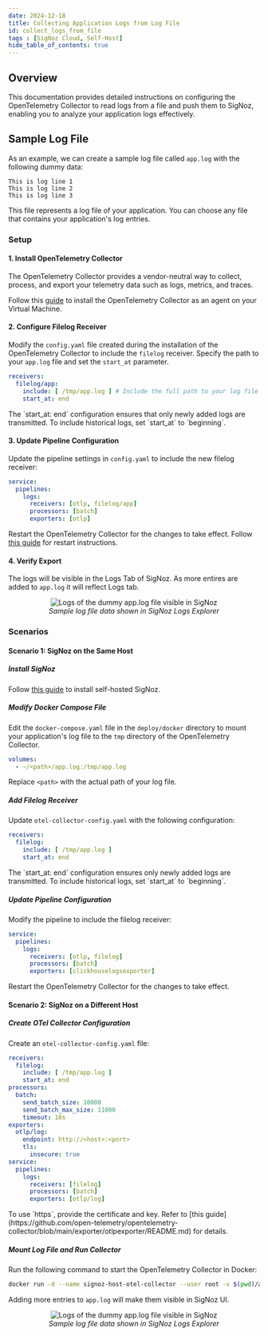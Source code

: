 ```yaml
---
date: 2024-12-18
title: Collecting Application Logs from Log File
id: collect_logs_from_file
tags : [SigNoz Cloud, Self-Host]
hide_table_of_contents: true
---
```


## Overview

This documentation provides detailed instructions on configuring the OpenTelemetry Collector to read logs from a file and push them to SigNoz, enabling you to 
analyze your application logs effectively.

## Sample Log File

As an example, we can create a sample log file called `app.log` with the following dummy data:

```plaintext
This is log line 1
This is log line 2
This is log line 3
```

This file represents a log file of your application. You can choose any file that contains your application's log entries.

<Tabs entityName="plans">

<TabItem value="signoz-cloud" label="SigNoz Cloud" default>

### Setup

#### 1. Install OpenTelemetry Collector

The OpenTelemetry Collector provides a vendor-neutral way to collect, process, and export your telemetry data such as logs, metrics, and traces.

Follow this [guide](https://signoz.io/docs/tutorial/opentelemetry-binary-usage-in-virtual-machine/) to install the OpenTelemetry Collector as an agent on your Virtual Machine.

#### 2. Configure Filelog Receiver

Modify the `config.yaml` file created during the installation of the OpenTelemetry Collector to include the `filelog` receiver. Specify the path to your `app.log` file and set the `start_at` parameter.

```yaml
receivers:
  filelog/app:
    include: [ /tmp/app.log ] # Include the full path to your log file
    start_at: end
```

<Admonition>
The `start_at: end` configuration ensures that only newly added logs are transmitted. To include historical logs, set `start_at` to `beginning`.
</Admonition>

#### 3. Update Pipeline Configuration

Update the pipeline settings in `config.yaml` to include the new filelog receiver:

```yaml
service:
  pipelines:
    logs:
      receivers: [otlp, filelog/app]
      processors: [batch]
      exporters: [otlp]
```

Restart the OpenTelemetry Collector for the changes to take effect. Follow [this guide](https://signoz.io/docs/tutorial/opentelemetry-binary-usage-in-virtual-machine/) for restart instructions.

#### 4. Verify Export

The logs will be visible in the Logs Tab of SigNoz. As more entires are added to `app.log` it will reflect Logs tab.

<figure data-zoomable align='center'>
    <img src="/img/docs/application-logs-output.webp" alt="Logs of the dummy app.log file visible in SigNoz"/>
    <figcaption><i>Sample log file data shown in SigNoz Logs Explorer</i></figcaption>
</figure>

</TabItem>

<TabItem value='self-host' label='Self-Host'>

### Scenarios

#### Scenario 1: SigNoz on the Same Host

##### Install SigNoz

Follow [this guide](https://signoz.io/docs/install/docker/) to install self-hosted SigNoz.

##### Modify Docker Compose File

Edit the `docker-compose.yaml` file in the `deploy/docker` directory to mount your application's log file to the `tmp` directory of the OpenTelemetry Collector.

```yaml
volumes:
  - ~/<path>/app.log:/tmp/app.log
```

Replace `<path>` with the actual path of your log file.

##### Add Filelog Receiver

Update `otel-collector-config.yaml` with the following configuration:

```yaml
receivers:
  filelog:
    include: [ /tmp/app.log ]
    start_at: end
```

<Admonition>
The `start_at: end` configuration ensures only newly added logs are transmitted. To include historical logs, set `start_at` to `beginning`.
</Admonition>

##### Update Pipeline Configuration

Modify the pipeline to include the filelog receiver:

```yaml
service:
  pipelines:
    logs:
      receivers: [otlp, filelog]
      processors: [batch]
      exporters: [clickhouselogsexporter]
```

Restart the OpenTelemetry Collector for the changes to take effect.

#### Scenario 2: SigNoz on a Different Host

##### Create OTel Collector Configuration

Create an `otel-collector-config.yaml` file:

```yaml
receivers:
  filelog:
    include: [ /tmp/app.log ]
    start_at: end
processors:
  batch:
    send_batch_size: 10000
    send_batch_max_size: 11000
    timeout: 10s
exporters:
  otlp/log:
    endpoint: http://<host>:<port>
    tls:
      insecure: true
service:
  pipelines:
    logs:
      receivers: [filelog]
      processors: [batch]
      exporters: [otlp/log]
```

<Admonition>
To use `https`, provide the certificate and key. Refer to [this guide](https://github.com/open-telemetry/opentelemetry-collector/blob/main/exporter/otlpexporter/README.md) for details.
</Admonition>

##### Mount Log File and Run Collector

Run the following command to start the OpenTelemetry Collector in Docker:

```bash
docker run -d --name signoz-host-otel-collector --user root -v $(pwd)/app.log:/tmp/app.log:ro -v $(pwd)/otel-collector-config.yaml:/etc/otel/config.yaml signoz/signoz-otel-collector:0.88.11
```

Adding more entries to `app.log` will make them visible in SigNoz UI.

<figure data-zoomable align='center'>
    <img src="/img/docs/application-logs-output.webp" alt="Logs of the dummy app.log file visible in SigNoz"/>
    <figcaption><i>Sample log file data shown in SigNoz Logs Explorer</i></figcaption>
</figure>

</TabItem>

</Tabs>
